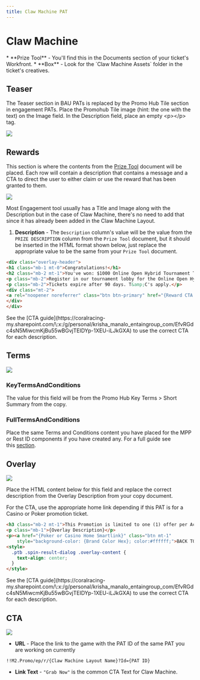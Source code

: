 ```yaml
---
title: Claw Machine PAT
---
```


# Claw Machine

<Admonition type="info" title="Copy and Assets Needed">
  * **Prize Tool** - You'll find this in the Documents section of your ticket's Workfront.
  * **Box** - Look for the `Claw Machine Assets` folder in the ticket's creatives.
</Admonition>

## Teaser

The Teaser section in BAU PATs is replaced by the Promo Hub Tile section in engagement PATs. Place the Promohub Tile image (hint: the one with the text) on the Image field. In the Description field, place an empty \<p>\</p> tag.

![](https://res.cloudinary.com/dlfu36fiw/image/upload/v1719463139/builds/claw-machine/clawmachine-teaser_ggb9ju.jpg)

## Rewards

This section is where the contents from the [Prize Tool](https://betmgm-cms-docs.netlify.app/docs/builds/documents#prize-tool) document will be placed. Each row will contain a description that contains a message and a CTA to direct the user to either claim or use the reward that has been granted to them.

![](https://res.cloudinary.com/dlfu36fiw/image/upload/v1719463760/builds/claw-machine/clawmachine-rewards_bx2uvq.jpg)

<Admonition type="note" title="Note">
  Most Engagement tool usually has a Title and Image along with the Description but in the case of Claw Machine, there's no need to add that since it has already been added in the Claw Machine Layout.
</Admonition>

1. **Description** - The `Description` column's value will be the value from the `PRIZE DESCRIPTION` column from the `Prize Tool` document, but it should be inserted in the HTML format shown below, just replace the appropriate value to be the same from your `Prize Tool` document.

```html
<div class="overlay-header">
<h1 class="mb-1 mt-0">Congratulations!</h1>
<h2 class="mb-2 mt-1">You've won: $1000 Online Open Hybrid Tournament Ticket</h2>
<p class="mb-2">Register in our tournament lobby for the Online Open Hybrid Tournament</p>
<p class="mb-2">Tickets expire after 90 days. T&amp;C's apply.</p>
<div class="mt-2">
<a rel="noopener noreferrer" class="btn btn-primary" href="{Reward CTA URL}">{Reward CTA Text}</a>
</div>
</div>
```

<Admonition type="note" title="CTA">
  See the [CTA guide](https://coralracing-my.sharepoint.com/\:x:/g/personal/krisha_manalo_entaingroup_com/EfvRGdc4sN5MiwcmKjBu55wBGvjTEIDYp-1XEU-iLJkGXA) to use the correct CTA for each description.
</Admonition>

## Terms

![](https://res.cloudinary.com/dlfu36fiw/image/upload/v1719465791/builds/claw-machine/clawmachine-Terms_ftbovk.jpg)

### KeyTermsAndConditions

The value for this field will be from the Promo Hub Key Terms > Short Summary from the copy.

### FullTermsAndConditions

Place the same Terms and Conditions content you have placed for the MPP or Rest ID components if you have created any. For a full guide see this [section](https://betmgm-cms-docs.netlify.app/docs/builds/documents#terms-and-conditions).

## Overlay

![](https://res.cloudinary.com/dlfu36fiw/image/upload/v1719466325/builds/claw-machine/clawmachine-overlay_mgaokz.jpg)

Place the HTML content below for this field and replace the correct description from the Overlay Description from your copy document.

For the CTA, use the appropriate home link depending if this PAT is for a Casino or Poker promotion ticket.

```html
<h3 class="mb-2 mt-1">This Promotion is limited to one (1) offer per Account per Promotional Day during the Promotional Period.</h3>
<p class="mb-1">{Overlay Description}</p>
<p><a href="{Poker or Casino Home Smartlink}" class="btn mt-1"
    style="background-color: {Brand Color Hex}; color:#ffffff;">BACK TO {POKER | CASINO}</a></p>
<style>
  .ptb .spin-result-dialog .overlay-content {
    text-align: center;
  }
</style>
```

<Admonition type="note" title="CTA">
  See the [CTA guide](https://coralracing-my.sharepoint.com/\:x:/g/personal/krisha_manalo_entaingroup_com/EfvRGdc4sN5MiwcmKjBu55wBGvjTEIDYp-1XEU-iLJkGXA) to use the correct CTA for each description.
</Admonition>

## CTA

![](https://res.cloudinary.com/dlfu36fiw/image/upload/v1719466418/builds/claw-machine/clawmachine-CTA_clbdh0.jpg)

* **URL** - Place the link to the game with the PAT ID of the same PAT you are working on currently

```
!!M2.Promo/ep/r/{Claw Machine Layout Name}?Id={PAT ID}
```

* **Link Text** - `"Grab Now"` is the common CTA Text for Claw Machine.
